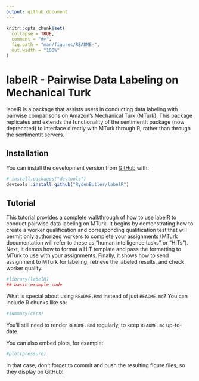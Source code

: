 ```yaml
---
output: github_document
---
```


<!-- README.md is generated from README.Rmd. Please edit that file -->

```r
knitr::opts_chunk$set(
  collapse = TRUE,
  comment = "#>",
  fig.path = "man/figures/README-",
  out.width = "100%"
)
```
# labelR - Pairwise Data Labeling on Mechanical Turk

<!-- badges: start -->
<!-- badges: end -->

labelR is a package that assists users in conducting data labeling with pairwise comparisons on Amazon's Mechanical Turk (MTurk). This package replicates and extends the functionality of the sentimentIt package (now deprecated) to interface directly with MTurk through R, rather than through the sentimentIt servers. 

## Installation
<!--
You can install the released version of labelR from [CRAN](https://CRAN.R-project.org) with:

``` r
install.packages("labelR")
```
-->
You can install the development version from [GitHub](https://github.com/) with:

``` r
# install.packages("devtools")
devtools::install_github("RydenButler/labelR")
```
## Tutorial

This tutorial provides a complete walkthrough of how to use labelR to conduct pairwise data labeling on MTurk. It begins by demonstrating how to create a worker qualification and corresponding qualification test that will permit only authorized workers to complete your assignments (MTurk documentation will refer to these as "human intelligence tasks" or "HITs"). Next, it demos how to format a HIT template and pass the formatting to MTurk to use with your assignments. Finally, it shows how to send assignment to MTurk for labeling, retrieve the labeled results, and check worker quality.

```r
#library(labelR)
## basic example code
```

What is special about using `README.Rmd` instead of just `README.md`? You can include R chunks like so:

```r
#summary(cars)
```

You'll still need to render `README.Rmd` regularly, to keep `README.md` up-to-date.

You can also embed plots, for example:

```r
#plot(pressure)
```

In that case, don't forget to commit and push the resulting figure files, so they display on GitHub!
